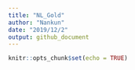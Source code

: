 ```yaml
---
title: "NL_Gold"
author: "Nankun"
date: "2019/12/2"
output: github_document
---
```


```r
knitr::opts_chunk$set(echo = TRUE)
```

